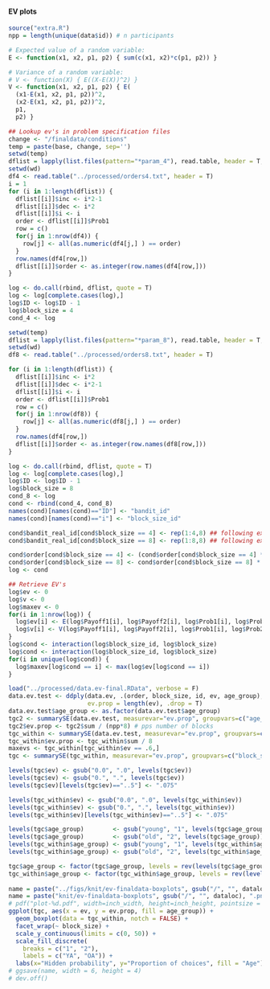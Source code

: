 #### EV plots

```r
source("extra.R")
npp = length(unique(data$id)) # n participants 

# Expected value of a random variable:
E <- function(x1, x2, p1, p2) { sum(c(x1, x2)*c(p1, p2)) }

# Variance of a random variable:
# V <- function(X) { E((X-E(X))^2) }
V <- function(x1, x2, p1, p2) { E(
  (x1-E(x1, x2, p1, p2))^2, 
  (x2-E(x1, x2, p1, p2))^2,
  p1, 
  p2) }

```


```r
## Lookup ev's in problem specification files
change <- "/finaldata/conditions"
temp = paste(base, change, sep='')
setwd(temp)
dflist = lapply(list.files(pattern="*param_4"), read.table, header = T, sep = "")
setwd(wd)
df4 <- read.table("../processed/orders4.txt", header = T)
i = 1
for (i in 1:length(dflist)) {
  dflist[[i]]$inc <- i*2-1
  dflist[[i]]$dec <- i*2
  dflist[[i]]$i <- i
  order <- dflist[[i]]$Prob1
  row = c()
  for(j in 1:nrow(df4)) {
    row[j] <- all(as.numeric(df4[j,] ) == order)
  }
  row.names(df4[row,])
  dflist[[i]]$order <- as.integer(row.names(df4[row,]))
}

log <- do.call(rbind, dflist, quote = T)
log <- log[complete.cases(log),]
log$ID <- log$ID - 1
log$block_size = 4
cond_4 <- log

setwd(temp) 
dflist = lapply(list.files(pattern="*param_8"), read.table, header = T, sep = "")
setwd(wd)
df8 <- read.table("../processed/orders8.txt", header = T)

for (i in 1:length(dflist)) {
  dflist[[i]]$inc <- i*2
  dflist[[i]]$dec <- i*2-1
  dflist[[i]]$i <- i
  order <- dflist[[i]]$Prob1
  row = c()
  for(j in 1:nrow(df8)) {
    row[j] <- all(as.numeric(df8[j,] ) == order)
  }
  row.names(df4[row,])
  dflist[[i]]$order <- as.integer(row.names(df8[row,]))
}

log <- do.call(rbind, dflist, quote = T)
log <- log[complete.cases(log),]
log$ID <- log$ID - 1
log$block_size = 8
cond_8 <- log
cond <- rbind(cond_4, cond_8)
names(cond)[names(cond)=="ID"] <- "bandit_id"
names(cond)[names(cond)=="i"] <- "block_size_id"

cond$bandit_real_id[cond$block_size == 4] <- rep(1:4,8) ## following experiment order
cond$bandit_real_id[cond$block_size == 8] <- rep(1:8,8) ## following experiment order

cond$order[cond$block_size == 4] <- (cond$order[cond$block_size == 4] * 2) - 1
cond$order[cond$block_size == 8] <- cond$order[cond$block_size == 8] * 2
log <- cond
```


```r
## Retrieve EV's
log$ev <- 0
log$v <- 0
log$maxev <- 0
for(i in 1:nrow(log)) {
  log$ev[i] <- E(log$Payoff1[i], log$Payoff2[i], log$Prob1[i], log$Prob2[i])
  log$v[i] <- V(log$Payoff1[i], log$Payoff2[i], log$Prob1[i], log$Prob2[i])
}
log$cond <- interaction(log$block_size_id, log$block_size)
log$cond <- interaction(log$block_size_id, log$block_size)
for(i in unique(log$cond)) {
  log$maxev[log$cond == i] <- max(log$ev[log$cond == i])
}
```


```r
load("../processed/data.ev-final.RData", verbose = F)
data.ev.test <- ddply(data.ev, .(order, block_size, id, ev, age_group), summarise, 
                      ev.prop = length(ev), .drop = T)
data.ev.test$age_group <- as.factor(data.ev.test$age_group)
tgc2 <- summarySE(data.ev.test, measurevar="ev.prop", groupvars=c("age_group", "block_size", "ev"))
tgc2$ev.prop <- tgc2$sum / (npp*8) # pps number of blocks
tgc_within <- summarySE(data.ev.test, measurevar="ev.prop", groupvars=c("id", "age_group", "block_size", "ev"))
tgc_within$ev.prop <- tgc_within$sum / 8
maxevs <- tgc_within[tgc_within$ev == .6,]
tgc <- summarySE(tgc_within, measurevar="ev.prop", groupvars=c("block_size", "age_group", "ev"))
```

```r
levels(tgc$ev) <- gsub("0.0", ".0", levels(tgc$ev))
levels(tgc$ev) <- gsub("0.", ".", levels(tgc$ev))
levels(tgc$ev)[levels(tgc$ev)=="..5"] <- ".075"

levels(tgc_within$ev) <- gsub("0.0", ".0", levels(tgc_within$ev))
levels(tgc_within$ev) <- gsub("0.", ".", levels(tgc_within$ev))
levels(tgc_within$ev)[levels(tgc_within$ev)=="..5"] <- ".075"

levels(tgc$age_group) 		 <- gsub("young", "1", levels(tgc$age_group))
levels(tgc$age_group) 		 <- gsub("old", "2", levels(tgc$age_group))
levels(tgc_within$age_group) <- gsub("young", "1", levels(tgc_within$age_group))
levels(tgc_within$age_group) <- gsub("old", "2", levels(tgc_within$age_group))

tgc$age_group <- factor(tgc$age_group, levels = rev(levels(tgc$age_group)))
tgc_within$age_group <- factor(tgc_within$age_group, levels = rev(levels(tgc_within$age_group)))
    
name = paste("../figs/knit/ev-finaldata-boxplots", gsub("/", "", dataloc), ".png", sep = "")
name = paste("knit/ev-finaldata-boxplots", gsub("/", "", dataloc), ".png", sep = "")
# pdf("plot-%d.pdf", width=inch_width, height=inch_height, pointsize = pointsize)
ggplot(tgc, aes(x = ev, y = ev.prop, fill = age_group)) + 
  geom_boxplot(data = tgc_within, notch = FALSE) + 
  facet_wrap(~ block_size) + 
  scale_y_continuous(limits = c(0, 50)) + 
  scale_fill_discrete(
    breaks = c("1", "2"),
    labels = c("YA", "OA")) + 
  labs(x="Hidden probability", y="Proportion of choices", fill = "Age")
# ggsave(name, width = 6, height = 4)
# dev.off()
```


\newpage


